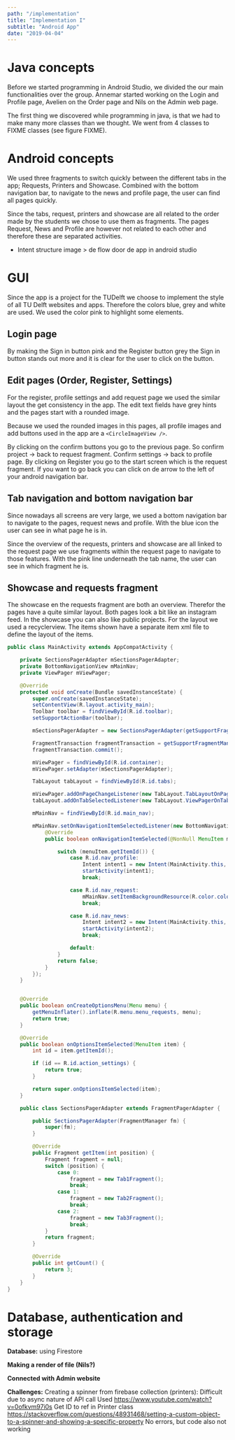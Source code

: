 ```yaml
---
path: "/implementation"
title: "Implementation I"
subtitle: "Android App"
date: "2019-04-04"
---
```


# Java concepts

Before we started programming in Android Studio, we divided the our main functionalities over the group. Annemar started working on the Login and Profile page, Avelien on the Order page and Nils on the Admin web page.

The first thing we discovered while programming in java, is that we had to make many more classes than we thought. We went from 4 classes to FIXME classes (see figure FIXME).

# Android concepts

We used three fragments to switch quickly between the different tabs in the app; Requests, Printers and Showcase. Combined with the bottom navigation bar, to navigate to the news and profile page, the user can find all pages quickly.

Since the tabs, request, printers and showcase are all related to the order made by the students we chose to use them as fragments. The pages Request, News and Profile are however not related to each other and therefore these are separated activities.

- Intent structure image > de flow door de app in android studio

# GUI

Since the app is a project for the TUDelft we choose to implement the style of all TU Delft websites and apps. Therefore the colors blue, grey and white are used. We used the color pink to highlight some elements.

## Login page

By making the Sign in button pink and the Register button grey the Sign in button stands out more and it is clear for the user to click on the button.

## Edit pages (Order, Register, Settings)

For the register, profile settings and add request page we used the similar layout the get consistency in the app. The edit text fields have grey hints and the pages start with a rounded image.

Because we used the rounded images in this pages, all profile images and add buttons used in the app are a `<CircleImageView />`.

By clicking on the confirm buttons you go to the previous page. So confirm project → back to request fragment. Confirm settings → back to profile page. By clicking on Register you go to the start screen which is the request fragment. If you want to go back you can click on de arrow to the left of your android navigation bar.

## Tab navigation and bottom navigation bar

Since nowadays all screens are very large, we used a bottom navigation bar to navigate to the pages, request news and profile. With the blue icon the user can see in what page he is in.

Since the overview of the requests, printers and showcase are all linked to the request page we use fragments within the request page to navigate to those features. With the pink line underneath the tab name, the user can see in which fragment he is.

## Showcase and requests fragment

The showcase en the requests fragment are both an overview. Therefor the pages have a quite similar layout. Both pages look a bit like an instagram feed. In the showcase you can also like public projects. For the layout we used a recyclerview. The items shown have a separate item xml file to define the layout of the items.

```java
public class MainActivity extends AppCompatActivity {

    private SectionsPagerAdapter mSectionsPagerAdapter;
    private BottomNavigationView mMainNav;
    private ViewPager mViewPager;

    @Override
    protected void onCreate(Bundle savedInstanceState) {
        super.onCreate(savedInstanceState);
        setContentView(R.layout.activity_main);
        Toolbar toolbar = findViewById(R.id.toolbar);
        setSupportActionBar(toolbar);

        mSectionsPagerAdapter = new SectionsPagerAdapter(getSupportFragmentManager());

        FragmentTransaction fragmentTransaction = getSupportFragmentManager().beginTransaction();
        fragmentTransaction.commit();

        mViewPager = findViewById(R.id.container);
        mViewPager.setAdapter(mSectionsPagerAdapter);

        TabLayout tabLayout = findViewById(R.id.tabs);

        mViewPager.addOnPageChangeListener(new TabLayout.TabLayoutOnPageChangeListener(tabLayout));
        tabLayout.addOnTabSelectedListener(new TabLayout.ViewPagerOnTabSelectedListener(mViewPager));

        mMainNav = findViewById(R.id.main_nav);

        mMainNav.setOnNavigationItemSelectedListener(new BottomNavigationView.OnNavigationItemSelectedListener() {
            @Override
            public boolean onNavigationItemSelected(@NonNull MenuItem menuItem) {

                switch (menuItem.getItemId()) {
                    case R.id.nav_profile:
                        Intent intent1 = new Intent(MainActivity.this, Profile.class);
                        startActivity(intent1);
                        break;

                    case R.id.nav_request:
                        mMainNav.setItemBackgroundResource(R.color.colorPrimary);
                        break;

                    case R.id.nav_news:
                        Intent intent2 = new Intent(MainActivity.this, News.class);
                        startActivity(intent2);
                        break;

                    default:
                }
                return false;
            }
        });
    }


    @Override
    public boolean onCreateOptionsMenu(Menu menu) {
        getMenuInflater().inflate(R.menu.menu_requests, menu);
        return true;
    }

    @Override
    public boolean onOptionsItemSelected(MenuItem item) {
        int id = item.getItemId();

        if (id == R.id.action_settings) {
            return true;
        }

        return super.onOptionsItemSelected(item);
    }

    public class SectionsPagerAdapter extends FragmentPagerAdapter {

        public SectionsPagerAdapter(FragmentManager fm) {
            super(fm);
        }

        @Override
        public Fragment getItem(int position) {
            Fragment fragment = null;
            switch (position) {
                case 0:
                    fragment = new Tab1Fragment();
                    break;
                case 1:
                    fragment = new Tab2Fragment();
                    break;
                case 2:
                    fragment = new Tab3Fragment();
                    break;
            }
            return fragment;
        }

        @Override
        public int getCount() {
            return 3;
        }
    }
}
```

# Database, authentication and storage

**Database:** using Firestore

**Making a render of file (Nils?)**

**Connected with Admin website**

**Challenges:**
Creating a spinner from firebase collection (printers):
Difficult due to async nature of API call
Used https://www.youtube.com/watch?v=0ofkvm97i0s
Get ID to ref in Printer class https://stackoverflow.com/questions/48931468/setting-a-custom-object-to-a-spinner-and-showing-a-specific-property
No errors, but code also not working
